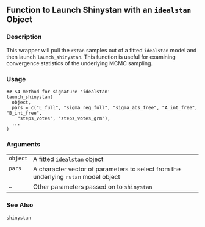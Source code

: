 
## Function to Launch Shinystan with an <code>idealstan</code> Object {.unnumbered}


### Description

This wrapper will pull the <code>rstan</code> samples out of a fitted <code>idealstan</code> model and then launch
<code>launch_shinystan</code>. This function is useful for examining convergence statistics of the 
underlying MCMC sampling.



### Usage

<pre><code class='language-R'>## S4 method for signature 'idealstan'
launch_shinystan(
  object,
  pars = c("L_full", "sigma_reg_full", "sigma_abs_free", "A_int_free", "B_int_free",
    "steps_votes", "steps_votes_grm"),
  ...
)
</code></pre>


### Arguments

<table>
<tr><td style = "white-space: nowrap; font-family: monospace; vertical-align: top"><code id="object">object</code></td>
<td>
A fitted <code>idealstan</code> object
</td></tr>
<tr><td style = "white-space: nowrap; font-family: monospace; vertical-align: top"><code id="pars">pars</code></td>
<td>
A character vector of parameters to select from the underlying <code>rstan</code> model object
</td></tr>
<tr><td style = "white-space: nowrap; font-family: monospace; vertical-align: top"><code id="...">...</code></td>
<td>
Other parameters passed on to <code>shinystan</code>
</td></tr>
</table>


### See Also

<code>shinystan</code>


